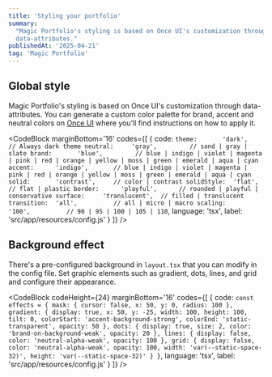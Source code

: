 ```yaml
---
title: 'Styling your portfolio'
summary:
  "Magic Portfolio's styling is based on Once UI's customization through
  data-attributes."
publishedAt: '2025-04-21'
tag: 'Magic Portfolio'
---
```


## Global style

Magic Portfolio's styling is based on Once UI's customization through
data-attributes. You can generate a custom color palette for brand, accent and
neutral colors on [Once UI](https://once-ui.com/customize) where you'll find
instructions on how to apply it.

<CodeBlock
	marginBottom='16'
	codes={[
		{
			code: `theme:       'dark',         // Always dark theme
neutral:     'gray',         // sand | gray | slate
brand:       'blue',         // blue | indigo | violet | magenta | pink | red | orange | yellow | moss | green | emerald | aqua | cyan
accent:      'indigo',       // blue | indigo | violet | magenta | pink | red | orange | yellow | moss | green | emerald | aqua | cyan
solid:       'contrast',     // color | contrast
solidStyle:  'flat',         // flat | plastic
border:      'playful',      // rounded | playful | conservative
surface:     'translucent',  // filled | translucent
transition:  'all',          // all | micro | macro
scaling:     '100',          // 90 | 95 | 100 | 105 | 110`,
			language: 'tsx',
			label: 'src/app/resources/config.js'
		}
	]}
/>

## Background effect

There's a pre-configured background in `layout.tsx` that you can modify in the
config file. Set graphic elements such as gradient, dots, lines, and grid and
configure their appearance.

<CodeBlock
	codeHeight={24}
	marginBottom='16'
	codes={[
		{
			code: `const effects = {
    mask: {
      cursor: false,
      x: 50,
      y: 0,
      radius: 100
    },
    gradient: {
      display: true,
      x: 50,
      y: -25,
      width: 100,
      height: 100,
      tilt: 0,
      colorStart: 'accent-background-strong',
      colorEnd: 'static-transparent',
      opacity: 50
    },
    dots: {
      display: true,
      size: 2,
      color: 'brand-on-background-weak',
      opacity: 20
    },
    lines: {
      display: false,
      color: 'neutral-alpha-weak',
      opacity: 100
    },
    grid: {
      display: false,
      color: 'neutral-alpha-weak',
      opacity: 100,
      width: 'var(--static-space-32)',
      height: 'var(--static-space-32)'
    }
}`,
			language: 'tsx',
			label: 'src/app/resources/config.js'
		}
	]}
/>
